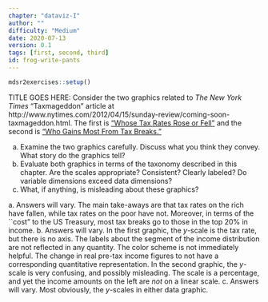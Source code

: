 ```yaml
---
chapter: "dataviz-I"
author: ""
difficulty: "Medium"
date: 2020-07-13 
version: 0.1
tags: [first, second, third]
id: frog-write-pants
---
```


```r
mdsr2exercises::setup()
```

TITLE GOES HERE: Consider the two graphics related to *The New York Times* "Taxmageddon" article at http://www.nytimes.com/2012/04/15/sunday-review/coming-soon-taxmageddon.html. The first is ["Whose Tax Rates Rose or Fell"](http://www.nytimes.com/imagepages/2012/04/13/opinion/sunday/0415web-leonhardt.html) and the second is ["Who Gains Most From Tax Breaks."](http://www.nytimes.com/imagepages/2012/04/13/opinion/sunday/0415web-leonhardt2.html)

a. Examine the two graphics carefully. Discuss what you think they convey. What story do the graphics tell? 
b. Evaluate both graphics in terms of the taxonomy described in this chapter. Are the scales appropriate? Consistent? Clearly labeled? Do variable dimensions exceed data dimensions? 
c. What, if anything, is misleading about these graphics?

  <!--begin-answer-->
a. Answers will vary. The main take-aways are that tax rates on the rich have fallen, while tax rates on the poor have not. Moreover, in terms of the ``cost" to the US Treasury, most tax breaks go to those in the top 20% in income. 
b.  Answers will vary. In the first graphic, the $y$-scale is the tax rate, but there is no axis. The labels about the segment of the income distribution are not reflected in any quantity. The color scheme is not immediately helpful. The change in real pre-tax income figures to not have a corresponding quantitative representation. In the second graphic, the $y$-scale is very confusing, and possibly misleading. The scale is a percentage, and yet the income amounts on the left are *not* on a linear scale. 
c. Answers will vary. Most obviously, the $y$-scales in either data graphic.

  <!--end-answer-->
